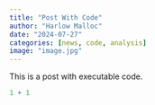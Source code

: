 ```yaml
---
title: "Post With Code"
author: "Harlow Malloc"
date: "2024-07-27"
categories: [news, code, analysis]
image: "image.jpg"
---
```


This is a post with executable code.

```r
1 + 1
```
